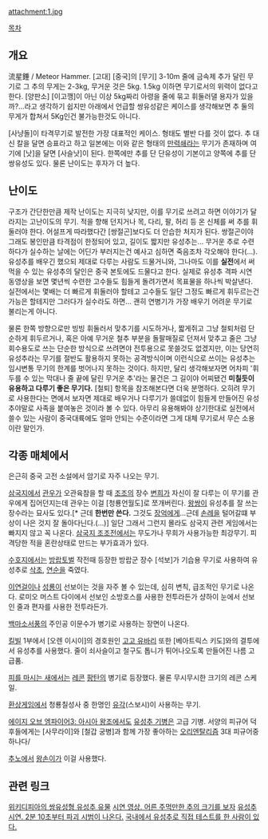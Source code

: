 attachment:1.jpg

[[목차]]

== 개요 ==

流星錘 / Meteor Hammer. [고대] [중국]의 [무기]
3-10m 줄에 금속제 추가 달린 무기로 그 추의 무게는 2-3kg, 무거운 것은 5kg. 1.5kg 이하면 무기로서의 위력이 없다고 한다. [양판소] [이고깽]이 아닌 이상 5kg짜리 아령을 줄에 묶고 휘둘러댈 용자가 있을까?...라고 생각하기 쉽지만 아래에서 언급할 쌍유성같은 케이스를 생각해보면 추 둘의 무게가 합쳐서 5Kg인건 불가능한것도 아니다.

[사냥돌]이 타격무기로 발전한 가장 대표적인 케이스. 형태도 별반 다를 것이 없다. 추 대신 칼을 달면 승표라고 하고 일본에는 이와 같은 형태의 [[만력쇄]]라는 무기가 존재하며 여기에 [낫]을 달면 [사슬낫]이 된다. 한쪽에만 추를 단 단유성이 기본이고 양쪽에 추를 단 쌍유성도 있다. 물론 난이도는 후자가 더 높다.

== 난이도 ==

구조가 간단한만큼 제작 난이도는 지극히 낮지만, 이를 무기로 쓰려고 하면 이야기가 달라지는 고난이도의 무기. 적을 향해 던지거나 목, 다리, 팔, 허리 등 온 신체를 써 추를 휘둘러야 한다. 어설프게 따라했다간 [쌍절곤]보다도 더 안습한 처지가 된다. 쌍절곤이야 그래도 봉인만큼 타격점이 한정되어 있고, 길이도 짧지만 유성추는... 무거운 추로 수련하다가 실수하는 날에는 어딘가 부러지는건 예사고 심하면 죽음조차 각오해야 한다(...). 유성추를 배우긴 했으되 제대로 다루는 사람도 드물거니와, 그나마도 이를 '''실전'''에서 써먹을 수 있는 유성추의 달인은 중국 본토에도 드물다고 한다. 실제로 유성추 격파 시연 동영상을 보면 몇년씩 수련한 고수들도 힘들게 돌려가면서 목표물을 하나씩 박살낸다. 실전에서는 몇배는 더 빠르게 휘둘러야 할테고 고수들도 일단 그정도 빠르게 휘두르는건 가능은 할테지만 그러다가 실수라도 하면... 괜히 연병기가 가장 배우기 어려운 무기로 불리는게 아니다.

물론 한쪽 방향으로만 빙빙 휘둘러서 맞추기를 시도하거나, 짧게쥐고 그냥 철퇴처럼 단순하게 휘두르거나, 혹은 아예 무거운 철추 부분을 돌팔매질로 던져서 맞추고 줄은 그냥 회수용도로 쓰는 단순한 방식으로 쓰려면야 전투용으로 못쓸것도 없겠지만, 이는 당연히 유성추라는 무기를 절반도 활용하지 못하는 공격방식이며 이런식으로 쓰이는 유성추는 임시변통 무기의 한계를 벗어나지 못하는 것이다.
하지만, 달리 생각해보자면 어차피 '휘두를 수 있는 막대나 줄 끝에 달린 무거운 추'라는 물건은 그 길이야 어찌됐건 '''미칠듯이 유용하고 다루기 좋은 무기다.''' [철퇴] 항목을 참조해본다면 더욱 분명하다. 오히려 무기로 사용한다는 면에서 보자면 제대로 배우거나 다루기가 쓸데없이 힘들게 만들어진 유성추야말로 사족을 붙여놓은 것이라 볼 수 있다. 아무리 유용해봐야 상기한대로 실전에서 쓸수 있는 사람이 중국대륙에도 얼마 안되는 수준이라면 그게 대체 무기로서 무슨 소용이란 말인가.

== 각종 매체에서 ==
은근히 중국 고전 소설에서 암기로 자주 나오는 무기.

[[삼국지]]에서 [[관우]]가 오관육참을 할 때 [[조조]]의 장수 [[변희]]가 자신이 잘 다루는 이 무기를 관우에게 집어던지는데 관우는 이걸 [청룡언월도]로 쪼개버린다. [[왕쌍]]이 유성추를 잘 쓰는 장수라는 묘사도 있다.[* 근데 '''한번만 쓴다.''' 그것도 [[장억]]에게...근데 [[손례]]을 털어갈떄 부상이 나은 것지 잘 돌아다닌다.(...)] 일단 그래서 그런지 몰라도 삼국지 관련 게임에서는 빠지지 않고 꼭 나온다. [[삼국지 조조전]]에서는 무도가나 무희가 사용가능한 최강무기. 피격당한 적을 혼란상태로 만드는 부가효과가 있다.

[[수호지]]에서는 [[방랍]]토벌 작전때 등장한 방랍군 장수 [석보]가 기습용 무기로 사용하여 유성추로 [[삭초]], [[연순]]을 죽였다.

[[이연걸]]이나 [[성룡]]이 선보이는 것을 자주 볼 수 있는데, 심히 변칙, 급조적인 무기로 나온다. 로미오 머스트 다이에서 선보인 소방호스를 사용한 전투라든가 샹하이 눈에서 선보인 줄과 편자를 사용한 전투라든가.

[[백마소서풍]]의 주인공 이문수가 병기로 사용하는 장면이 나온다.

[[킬빌]] 1부에서 [오렌 이시이]의 경호원인 [[고고 유바리]] 또한 [베아트릭스 키도]와의 결투에서 유성추를 사용했다. 줄이 쇠사슬이고 철구도 톱니가 튀어나오도록 만들어진 나름 고급품.

[[피를 마시는 새]]에서는 [[레콘]] [[팡탄]]의 병기로 등장했다. 물론 무시무시한 크기의 레콘 스케일.

[[환상게임]]에서 청룡칠성사 중 한명인 [[유각]](스보시)이 사용하는 무기.

[[에이지 오브 엠파이어3: 아시아 왕조]]에서도 [[유성추 기병]]은 고급 기병. 서양의 피규어 덕후들에게는 [사무라이]와 [철갑 궁병]과 함께 가장 좋아하는 [[오리엔탈리즘]] 3대 피규어중 하나다/

[[추노]]에서 [[왕손이]]가 이걸 사용했다.

== 관련 링크 ==
[http://en.wikipedia.org/wiki/File:Meteor_hammer.JPG 위키디피아의 쌍유성형 유성추 유물] 
[http://youtu.be/9hOL8juiy1w 시연 영상. 어른 주먹만한 추의 크기를 보자]
[http://youtu.be/uhW67MBO8M8 유성추 시연. 2분 10초부터 파괴 시범이 나온다.]
[http://blog.naver.com/amsta333 국내에서 유성추로 직접 테스트를 한 사람이 있다.]
